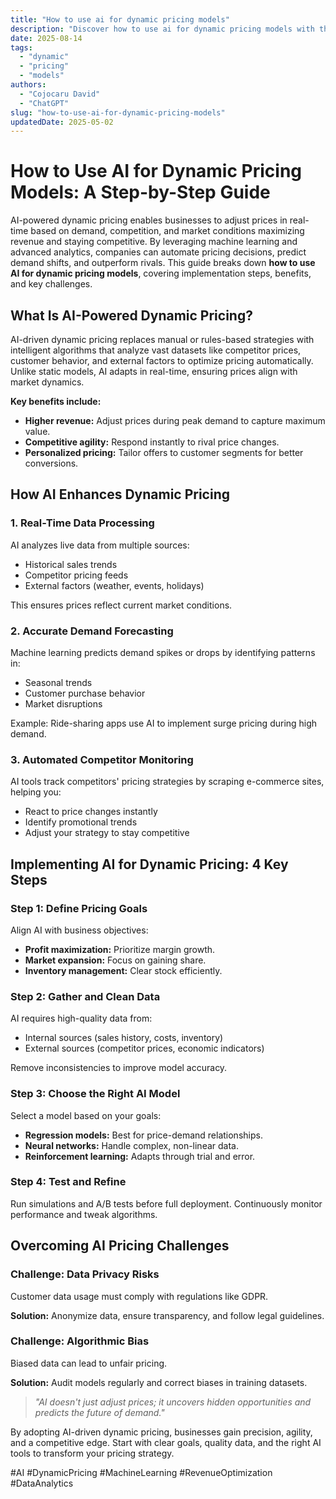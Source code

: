 ```yaml
---
title: "How to use ai for dynamic pricing models"
description: "Discover how to use ai for dynamic pricing models with this in-depth guide, providing actionable insights and practical tips to boost your knowledge and results."
date: 2025-08-14
tags:
  - "dynamic"
  - "pricing"
  - "models"
authors:
  - "Cojocaru David"
  - "ChatGPT"
slug: "how-to-use-ai-for-dynamic-pricing-models"
updatedDate: 2025-05-02
---
```


# How to Use AI for Dynamic Pricing Models: A Step-by-Step Guide  

AI-powered dynamic pricing enables businesses to adjust prices in real-time based on demand, competition, and market conditions maximizing revenue and staying competitive. By leveraging machine learning and advanced analytics, companies can automate pricing decisions, predict demand shifts, and outperform rivals. This guide breaks down **how to use AI for dynamic pricing models**, covering implementation steps, benefits, and key challenges.  

## What Is AI-Powered Dynamic Pricing?  

AI-driven dynamic pricing replaces manual or rules-based strategies with intelligent algorithms that analyze vast datasets like competitor prices, customer behavior, and external factors to optimize pricing automatically. Unlike static models, AI adapts in real-time, ensuring prices align with market dynamics.  

**Key benefits include:**  
- **Higher revenue:** Adjust prices during peak demand to capture maximum value.  
- **Competitive agility:** Respond instantly to rival price changes.  
- **Personalized pricing:** Tailor offers to customer segments for better conversions.  

## How AI Enhances Dynamic Pricing  

### 1. Real-Time Data Processing  
AI analyzes live data from multiple sources:  
- Historical sales trends  
- Competitor pricing feeds  
- External factors (weather, events, holidays)  

This ensures prices reflect current market conditions.  

### 2. Accurate Demand Forecasting  
Machine learning predicts demand spikes or drops by identifying patterns in:  
- Seasonal trends  
- Customer purchase behavior  
- Market disruptions  

Example: Ride-sharing apps use AI to implement surge pricing during high demand.  

### 3. Automated Competitor Monitoring  
AI tools track competitors' pricing strategies by scraping e-commerce sites, helping you:  
- React to price changes instantly  
- Identify promotional trends  
- Adjust your strategy to stay competitive  

## Implementing AI for Dynamic Pricing: 4 Key Steps  

### Step 1: Define Pricing Goals  
Align AI with business objectives:  
- **Profit maximization:** Prioritize margin growth.  
- **Market expansion:** Focus on gaining share.  
- **Inventory management:** Clear stock efficiently.  

### Step 2: Gather and Clean Data  
AI requires high-quality data from:  
- Internal sources (sales history, costs, inventory)  
- External sources (competitor prices, economic indicators)  

Remove inconsistencies to improve model accuracy.  

### Step 3: Choose the Right AI Model  
Select a model based on your goals:  
- **Regression models:** Best for price-demand relationships.  
- **Neural networks:** Handle complex, non-linear data.  
- **Reinforcement learning:** Adapts through trial and error.  

### Step 4: Test and Refine  
Run simulations and A/B tests before full deployment. Continuously monitor performance and tweak algorithms.  

## Overcoming AI Pricing Challenges  

### Challenge: Data Privacy Risks  
Customer data usage must comply with regulations like GDPR.  

**Solution:** Anonymize data, ensure transparency, and follow legal guidelines.  

### Challenge: Algorithmic Bias  
Biased data can lead to unfair pricing.  

**Solution:** Audit models regularly and correct biases in training datasets.  

> _"AI doesn't just adjust prices; it uncovers hidden opportunities and predicts the future of demand."_  

By adopting AI-driven dynamic pricing, businesses gain precision, agility, and a competitive edge. Start with clear goals, quality data, and the right AI tools to transform your pricing strategy.  

#AI #DynamicPricing #MachineLearning #RevenueOptimization #DataAnalytics